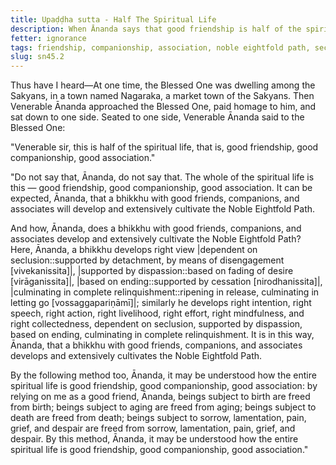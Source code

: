 ```yaml
---
title: Upaḍḍha sutta - Half The Spiritual Life
description: When Ānanda says that good friendship is half of the spiritual life, the Buddha corrects him, saying that it is the whole of the spiritual life. The Buddha explains that good friendship is the basis for the development of the Noble Eightfold Path.
fetter: ignorance
tags: friendship, companionship, association, noble eightfold path, seclusion, dispassion, cessation, relinquishment, sn, sn45-56, sn45
slug: sn45.2
---
```


Thus have I heard—At one time, the Blessed One was dwelling among the Sakyans, in a town named Nagaraka, a market town of the Sakyans. Then Venerable Ānanda approached the Blessed One, paid homage to him, and sat down to one side. Seated to one side, Venerable Ānanda said to the Blessed One:

"Venerable sir, this is half of the spiritual life, that is, good friendship, good companionship, good association."

"Do not say that, Ānanda, do not say that. The whole of the spiritual life is this — good friendship, good companionship, good association. It can be expected, Ānanda, that a bhikkhu with good friends, companions, and associates will develop and extensively cultivate the Noble Eightfold Path.

And how, Ānanda, does a bhikkhu with good friends, companions, and associates develop and extensively cultivate the Noble Eightfold Path? Here, Ānanda, a bhikkhu develops right view |dependent on seclusion::supported by detachment, by means of disengagement [vivekanissita]|, |supported by dispassion::based on fading of desire [virāganissita]|, |based on ending::supported by cessation [nirodhanissita]|, |culminating in complete relinquishment::ripening in release, culminating in letting go [vossaggapariṇāmī]|; similarly he develops right intention, right speech, right action, right livelihood, right effort, right mindfulness, and right collectedness, dependent on seclusion, supported by dispassion, based on ending, culminating in complete relinquishment. It is in this way, Ānanda, that a bhikkhu with good friends, companions, and associates develops and extensively cultivates the Noble Eightfold Path.

By the following method too, Ānanda, it may be understood how the entire spiritual life is good friendship, good companionship, good association: by relying on me as a good friend, Ānanda, beings subject to birth are freed from birth; beings subject to aging are freed from aging; beings subject to death are freed from death; beings subject to sorrow, lamentation, pain, grief, and despair are freed from sorrow, lamentation, pain, grief, and despair. By this method, Ānanda, it may be understood how the entire spiritual life is good friendship, good companionship, good association."